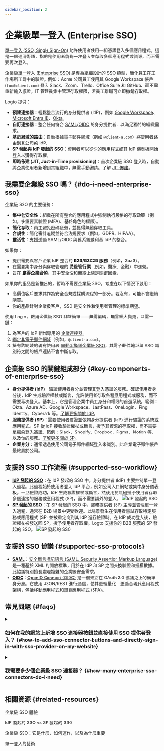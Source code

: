 ```yaml
---
sidebar_position: 2
---
```


# 企業級單一登入 (Enterprise SSO)

[單一登入 (SSO, Single Sign-On)](https://auth.wiki/single-sign-on) 允許使用者使用一組憑證登入多個應用程式。這是一個通用術語，指的是使用者能夠一次登入並存取多個應用程式或資源，而不需要再次登入。

[企業級單一登入 (Enterprise SSO)](https://auth-wiki.logto.io/enterprise-sso) 是專為組織設計的 SSO 類型，簡化員工在工作場所工具中的驗證。例如：Acme 公司員工使用其 Google Workspace 帳戶 (`foo@client.com`) 登入 Slack、Zoom、Trello、Office Suite 和 GitHub，而不需重新輸入憑證。IT 管理員集中管理存取權限，若員工離職可立即撤銷存取權。

Logto 提供：

- **預建連接器**：輕鬆整合流行的身分提供者 (IdP)，例如 [Google Workspace](/integrations/google-workspace)、[Microsoft Entra ID](/integrations/entra-id-saml)、[Okta](/integrations/okta)。
- **自訂連接器**：整合任何符合 [SAML](/integrations/saml-sso)/[OIDC](/integrations/oidc-sso) 的身分提供者，以滿足獨特的組織需求。
- **基於網域的路由**：自動根據電子郵件網域（例如 `@client-a.com`）將使用者路由到其公司的 IdP。
- **SP 發起與 IdP 發起的 SSO**：使用者可以從你的應用程式或其 IdP 儀表板開始登入以獲得存取權。
- **即時佈建 (JIT, Just-in-Time provisioning)**：首次企業級 SSO 登入時，自動將企業使用者新增到其組織中，無需手動邀請。了解 [JIT 佈建](/organizations/just-in-time-provisioning#enterprise-sso-provisioning)。

## 我需要企業級 SSO 嗎？ \{#do-i-need-enterprise-sso}

企業級 SSO 的主要優勢：

- **集中化安全性**：組織在所有整合的應用程式中強制執行嚴格的存取政策（例如，多重要素驗證 (MFA)、基於角色的權限）。
- **簡化存取**：員工避免密碼疲勞，並獲得無縫存取工具。
- **合規性**：簡化審計追蹤並符合法規要求（例如，GDPR、HIPAA）。
- **靈活性**：支援透過 SAML/OIDC 與舊系統或利基 IdP 的整合。

如果你：

- 提供需要與客戶企業 IdP 整合的 **B2B/B2C2B 服務**（例如，SaaS）。
- 在需要集中身分與存取管理的 **受監管行業**（例如，醫療、金融）中運營。
- 旨在 **贏得企業合約**，其中安全性和無縫上線是關鍵因素。

如果你的產品是新推出的，暫時不需要企業級 SSO。考慮在以下情況下啟用：

- 高價值客戶要求其作為安全合規或採購流程的一部分。若沒有，可能不會繼續購買。
- 你的產品針對企業級客戶，SSO 是安全性和使用者管理的標準期望。

使用 Logto，啟用企業級 SSO 非常簡單——無需編碼，無需重大變更，只需一鍵：

1. 為客戶的 IdP 新增專用的 [企業連接器](/connectors/enterprise-connectors)。
2. [綁定其電子郵件網域](/end-user-flows/enterprise-sso/sp-initiated-sso#set-up-sp-initiated-sso)（例如，`@client-a.com`）。
3. 擁有該網域的現有使用者 [自動切換到企業級 SSO](/end-user-flows/enterprise-sso/enterprise-sso-identity#enterprise-sso-account-linking)，其電子郵件地址與 SSO 識別符之間的帳戶連結不會中斷存取。

## 企業級 SSO 的關鍵組成部分 \{#key-components-of-enterprise-sso}

- **身分提供者 (IdP)**：驗證使用者身分並管理其登入憑證的服務。確認使用者身分後，IdP 生成驗證權杖或斷言，允許使用者存取各種應用程式或服務，而不需要再次登入。基本上，它是管理企業中員工身分和權限的首選系統。範例：Okta、Azure AD、Google Workspace、LastPass、OneLogin、Ping Identity、Cyberark 等。[了解更多關於 IdP](https://auth.wiki/identity-provider)。
- **服務提供者 (SP)**：需要使用者驗證並依賴身分提供者 (IdP) 進行驗證的系統或應用程式。SP 從 IdP 接收驗證權杖或斷言，授予其資源的存取權，而不需要單獨的登入憑證。範例：Slack、Shopify、Dropbox、Figma、Notion 等，以及你的服務。[了解更多關於 SP](https://auth.wiki/service-provider)。
- **企業身分**：通常透過使用公司電子郵件網域登入來識別。此企業電子郵件帳戶最終屬於公司。

## 支援的 SSO 工作流程 \{#supported-sso-workflow}

- [**IdP 發起的 SSO**](/end-user-flows/enterprise-sso/idp-initiated-sso)：在 IdP 發起的 SSO 中，身分提供者 (IdP) 主要控制單一登入過程。此過程始於使用者登入 IdP 平台，例如公司入口網站或集中身分儀表板。一旦驗證成功，IdP 生成驗證權杖或斷言，然後用於無縫授予使用者存取多個連接的服務或應用程式 (SP)，而不需要額外的登入。
  <img src="/img/assets/idp-initiated-sso.png" alt="IdP 發起的 SSO" />
- [**SP 發起的 SSO**](/end-user-flows/enterprise-sso/sp-initiated-sso)：在 SP 發起的 SSO 中，服務提供者 (SP) 主導並管理單一登入過程，通常在 B2B 場景中更受歡迎。此場景發生在使用者嘗試存取特定服務或應用程式 (SP) 並被重定向到其 IdP 進行驗證時。在 IdP 成功登入後，驗證權杖被發送回 SP，授予使用者存取權。Logto 支援你的 B2B 服務的 SP 發起的 SSO。
  <img src="/img/assets/sp-initiated-sso.png" alt="SP 發起的 SSO" />

## 支援的 SSO 協議 \{#supported-sso-protocols}

- [**SAML**](/integrations/saml-sso)：[安全斷言標記語言 (SAML, Security Assertion Markup Language)](https://auth.wiki/saml) 是一種基於 XML 的開放標準，用於在 IdP 和 SP 之間交換驗證和授權數據。此協議特別擅長處理複雜的企業級安全需求。
- [**OIDC**](/integrations/oidc-sso)：[OpenID Connect (OIDC)](https://auth.wiki/openid-connect) 是一個建立在 OAuth 2.0 協議之上的簡單身分層。它使用 JSON/REST 進行通信，使其更輕量化，更適合現代應用程式架構，包括移動應用程式和單頁應用程式 (SPA)。

## 常見問題 \{#faqs}

<details>
  <summary>

### 如何在我的網站上新增 SSO 連接器按鈕並直接使用 SSO 提供者登入？ \{#how-to-add-sso-connector-buttons-and-directly-sign-in-with-sso-provider-on-my-website}

</summary>

Logto 允許你在網站上新增社交登入按鈕，並直接啟動 SSO 登入過程，而不顯示預設的登入表單。查看我們的 [直接登入](/end-user-flows/authentication-parameters/direct-sign-in/) 指南以獲取詳細說明。

</details>

<details>
  <summary>

### 我需要多少個企業級 SSO 連接器？ \{#how-many-enterprise-sso-connectors-do-i-need}

</summary>

每個客戶需要一個獨特的連接器，以確保隔離的配置、員工管理和權限控制。例如：

- **客戶 A (Okta)**：使用 Okta 的「企業連接器 A」適用於 `@client-a.com`。
- **客戶 B (Okta)**：另一個使用 Okta 的「企業連接器 B」適用於 `@client-b.com`。
- **客戶 C (Azure AD)**：使用 Microsoft Azure AD 的「企業連接器 C」適用於 `@client-c.com`。

如果你需要多客戶存取而不需要每個客戶的設置，考慮使用 [社交連接器](/connectors/social-connectors)（例如，Google、Facebook），因為它們不需要客戶特定的 IdP 配置。

</details>

## 相關資源 \{#related-resources}

<Url href="https://www.youtube.com/watch?v=-mD8Sfab7sI&t=12s"> 企業級 SSO 體驗</Url>

<Url href="https://blog.logto.io/idp-vs-sp-initiated-sso">IdP 發起的 SSO vs SP 發起的 SSO</Url>

<Url href="https://blog.logto.io/enterprise-sso">
  企業級 SSO：它是什麼，如何運作，以及為什麼重要
</Url>

<Url href="https://blog.logto.io/single-sign-on">單一登入的藝術</Url>
